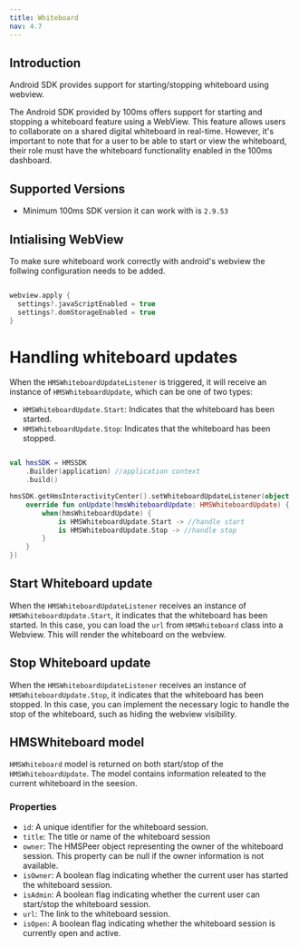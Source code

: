 ```yaml
---
title: Whiteboard
nav: 4.7
---
```


## Introduction

Android SDK provides support for starting/stopping whiteboard using webview.

The Android SDK provided by 100ms offers support for starting and stopping a whiteboard feature using a WebView. 
This feature allows users to collaborate on a shared digital whiteboard in real-time. However, it's important to note that for a user to be able to start or view the whiteboard, 
their role must have the whiteboard functionality enabled in the 100ms dashboard.

## Supported Versions

-   Minimum 100ms SDK version it can work with is `2.9.53`

## Intialising WebView

To make sure whiteboard work correctly with android's webview the follwing configuration needs to be added.

```kotlin

webview.apply {
  settings?.javaScriptEnabled = true
  settings?.domStorageEnabled = true
}

```

# Handling whiteboard updates

When the `HMSWhiteboardUpdateListener` is triggered, it will receive an instance of `HMSWhiteboardUpdate`, which can be one of two types:

- `HMSWhiteboardUpdate.Start`: Indicates that the whiteboard has been started.
- `HMSWhiteboardUpdate.Stop`: Indicates that the whiteboard has been stopped.

```kotlin

val hmsSDK = HMSSDK
    .Builder(application) //application context
    .build()

hmsSDK.getHmsInteractivityCenter().setWhiteboardUpdateListener(object : HMSWhiteboardUpdateListener {
    override fun onUpdate(hmsWhiteboardUpdate: HMSWhiteboardUpdate) {
        when(hmsWhiteboardUpdate) {
            is HMSWhiteboardUpdate.Start -> //handle start
            is HMSWhiteboardUpdate.Stop -> //handle stop
        }
    }
})

```

## Start Whiteboard update

When the `HMSWhiteboardUpdateListener` receives an instance of `HMSWhiteboardUpdate.Start`, it indicates that the whiteboard has been started. 
In this case, you can load the `url` from `HMSWhiteboard` class into a Webview. This will render the whiteboard on the webview.

## Stop Whiteboard update

When the `HMSWhiteboardUpdateListener` receives an instance of `HMSWhiteboardUpdate.Stop`, it indicates that the whiteboard has been stopped. 
In this case, you can implement the necessary logic to handle the stop of the whiteboard, such as hiding the webview visibility.

## HMSWhiteboard model 

`HMSWhiteboard` model is returned on both start/stop of the `HMSWhiteboardUpdate`. The model contains information releated to the current whiteboard in the seesion.

### Properties
- `id`: A unique identifier for the whiteboard session.
- `title`: The title or name of the whiteboard session
- `owner`: The HMSPeer object representing the owner of the whiteboard session. This property can be null if the owner information is not available.
- `isOwner`: A boolean flag indicating whether the current user has started the whiteboard session.
- `isAdmin`: A boolean flag indicating whether the current user can start/stop the whiteboard session.
- `url`: The link to the whiteboard session.
- `isOpen`: A boolean flag indicating whether the whiteboard session is currently open and active.












